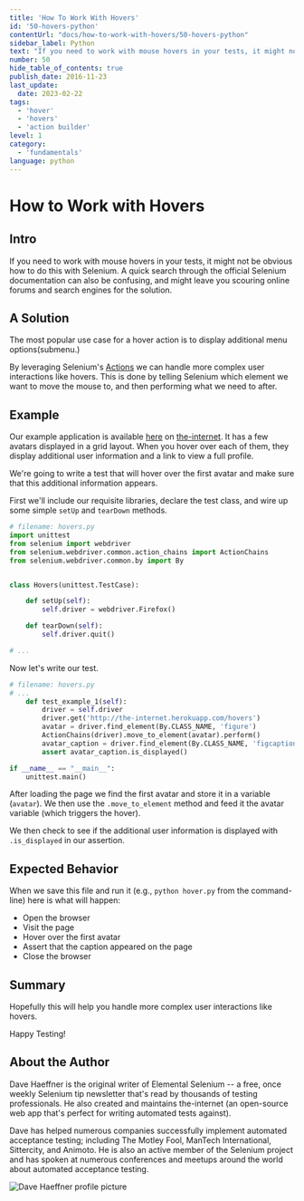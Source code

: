```yaml
---
title: 'How To Work With Hovers'
id: '50-hovers-python'
contentUrl: "docs/how-to-work-with-hovers/50-hovers-python"
sidebar_label: Python
text: "If you need to work with mouse hovers in your tests, it might not be obvious how to do this with Selenium. A quick search through the official Selenium documentation can also be confusing, and might leave you scouring online forums and search engines for the solution."
number: 50
hide_table_of_contents: true
publish_date: 2016-11-23
last_update:
  date: 2023-02-22
tags:
  - 'hover'
  - 'hovers'
  - 'action builder'
level: 1
category:
  - 'fundamentals'
language: python
---
```


# How to Work with Hovers

## Intro

If you need to work with mouse hovers in your tests, it might not be obvious how to do this with Selenium. A quick search through the official Selenium documentation can also be confusing, and might leave you scouring online forums and search engines for the solution.

## A Solution

The most popular use case for a hover action is to display additional menu options(submenu.)

By leveraging Selenium's [Actions](https://www.selenium.dev/selenium/docs/api/py/webdriver/selenium.webdriver.common.action_chains.html) we can handle more complex user interactions like hovers. This is done by telling Selenium which element we want to move the mouse to, and then performing what we need to after.

## Example

Our example application is available [here](http://the-internet.herokuapp.com/hovers) on [the-internet](http://github.com/tourdedave/the-internet). It has a few avatars displayed in a grid layout. When you hover over each of them, they display additional user information and a link to view a full profile.

We're going to write a test that will hover over the first avatar and make sure that this additional information appears.

First we'll include our requisite libraries, declare the test class, and wire up some simple `setUp` and `tearDown` methods.

```python
# filename: hovers.py
import unittest
from selenium import webdriver
from selenium.webdriver.common.action_chains import ActionChains
from selenium.webdriver.common.by import By


class Hovers(unittest.TestCase):

    def setUp(self):
        self.driver = webdriver.Firefox()

    def tearDown(self):
        self.driver.quit()

# ...
```

Now let's write our test.

```python
# filename: hovers.py
# ...
    def test_example_1(self):
        driver = self.driver
        driver.get('http://the-internet.herokuapp.com/hovers')
        avatar = driver.find_element(By.CLASS_NAME, 'figure')
        ActionChains(driver).move_to_element(avatar).perform()
        avatar_caption = driver.find_element(By.CLASS_NAME, 'figcaption')
        assert avatar_caption.is_displayed()

if __name__ == "__main__":
    unittest.main()
```

After loading the page we find the first avatar and store it in a variable (`avatar`). We then use the `.move_to_element` method and feed it the avatar variable (which triggers the hover).

We then check to see if the additional user information is displayed with `.is_displayed` in our assertion.

## Expected Behavior

When we save this file and run it (e.g., `python hover.py` from the command-line) here is what will happen:

+ Open the browser
+ Visit the page
+ Hover over the first avatar
+ Assert that the caption appeared on the page
+ Close the browser

## Summary

Hopefully this will help you handle more complex user interactions like hovers.

Happy Testing!

## About the Author

Dave Haeffner is the original writer of Elemental Selenium -- a free, once weekly Selenium tip newsletter that's read by thousands of testing professionals. He also created and maintains the-internet (an open-source web app that's perfect for writing automated tests against).

Dave has helped numerous companies successfully implement automated acceptance testing; including The Motley Fool, ManTech International, Sittercity, and Animoto. He is also an active member of the Selenium project and has spoken at numerous conferences and meetups around the world about automated acceptance testing.

![Dave Haeffner profile picture](/img/authors/dave-haeffner.jpeg#author-img 'a title')
